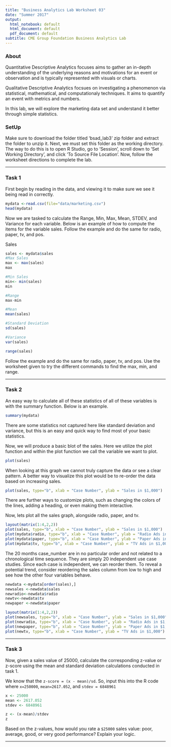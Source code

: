 ```yaml
---
title: "Business Analytics Lab Worksheet 03"
date: "Summer 2017"
output:
  html_notebook: default
  html_document: default
  pdf_document: default
subtitle: CME Group Foundation Business Analytics Lab
---
```


### About

Quantitative Descriptive Analytics focuses aims to gather an in-depth understanding of the underlying reasons and motivations for an event or observation and is typically represented with visuals or charts. 

Qualitative Descriptive Analytics focsues on investigating a phenomenon via statistical, mathematical, and computationaly techniques. It aims to quantify an event with metrics and numbers. 

In this lab, we will explore the marketing data set and understand it better through simple statistics. 

### SetUp

Make sure to download the folder titled 'bsad_lab3' zip folder and extract the
folder to unzip it. Next, we must set this folder as the working directory. The
way to do this is to open R Studio, go to 'Session', scroll down to 'Set Working
Directory', and click 'To Source File Location'. Now, follow the worksheet
directions to complete the lab.

----------

### Task 1

First begin by reading in the data, and viewing it to make sure we see it being read in correctly. 

```r
mydata <-read.csv(file="data/marketing.csv")
head(mydata)
```

Now we are tasked to calculate the Range, Min, Max, Mean, STDEV, and Variance for each variable. Below is an example of how to compute the items for the variable sales. Follow the example and do the same for radio, paper, tv, and pos. 

Sales
```r
sales <- mydata$sales
#Max Sales
max <- max(sales)
max

#Min Sales
min<- min(sales)
min

#Range
max-min

#Mean
mean(sales)

#Standard Deviation
sd(sales)

#Variance
var(sales)

range(sales)

```

Follow the example and do the same for radio, paper, tv, and pos. Use the worksheet given to try the different commands to find the max, min, and range. 

----------

### Task 2

An easy way to calculate all of these statistics of all of these variables is with the summary function. Below is an example.

```r
summary(mydata)
```

There are some statistics not captured here like standard deviation and variance, but this is an easy and quick way to find most of your basic statistics. 

Now, we will produce a basic blot of the sales. Here we utilize the plot function and within the plot function we call the variable we want to plot. 

```r
plot(sales)
```

When looking at this graph we cannot truly capture the data or see a clear pattern. A better way to visualize this plot would be to re-order the data based on increasing sales. 

```r
plot(sales, type="b", xlab = "Case Number", ylab = "Sales in $1,000") 
```

There are further ways to customize plots, such as changing the colors of the lines, adding a heading, or even making them interactive. 

Now, lets plot all the sales graph, alongside radio, paper, and tv. 

```r
layout(matrix(1:4,2,2))
plot(sales, type="b", xlab = "Case Number", ylab = "Sales in $1,000") 
plot(mydata$radio, type="b", xlab = "Case Number", ylab = "Radio Ads in $1,000") 
plot(mydata$paper, type="b", xlab = "Case Number", ylab = "Paper Ads in $1,000") 
plot(mydata$tv, type="b", xlab = "Case Number", ylab = "TV Ads in $1,000") 

```

The 20 months case_number are in no particular order and not related to a chronological time sequence. They are simply 20 independent use case studies. Since each case is independent, we can reorder them. To reveal a potential trend, consider reordering the sales column from low to high and see how the other four variables behave.

```r
newdata <-mydata[order(sales),]
newsales <-newdata$sales
newradio<-newdata$radio
newtv<-newdata$tv
newpaper <-newdata$paper
```


```r
layout(matrix(1:4,2,2))
plot(newsales, type="b", xlab = "Case Number", ylab = "Sales in $1,000") 
plot(newradio, type="b", xlab = "Case Number", ylab = "Radio Ads in $1,000") 
plot(newpaper, type="b", xlab = "Case Number", ylab = "Paper Ads in $1,000") 
plot(newtv, type="b", xlab = "Case Number", ylab = "TV Ads in $1,000") 

```

----------

### Task 3

Now, given a sales value of 25000, calculate the corresponding z-value or z-score using the mean and standard deviation calculations conducted in task 1. 

We know that the `z-score = (x - mean)/sd`. So, input this into the R code where `x=250000`, `mean=2617.052`, and `stdev = 6848961`

```r
x <- 25000
mean <- 2617.052
stdev <- 6848961

z <- (x-mean)/stdev
z

```

Based on the z-values, how would you rate a `$25000` sales value: poor, average, good, or very good performance? Explain your logic. 

----------